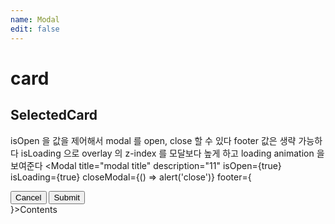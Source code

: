 ```yaml
---
name: Modal
edit: false
---
```





# card

## SelectedCard

isOpen 을 값을 제어해서 modal 를 open, close 할 수 있다
footer 값은 생략 가능하다
isLoading 으로 overlay 의 z-index 를 모달보다 높게 하고 loading animation 을 보여준다
<Playground>
  <Modal
    title="modal title"
    description="11"
    isOpen={true}
    isLoading={true}
    closeModal={() => alert('close')}
    footer={
      <div>
        <Button variant="basic_line" size="lg">Cancel</Button>
        <Button variant="primary" size="lg">Submit</Button>
      </div>
    }>Contents</Modal>
</Playground>